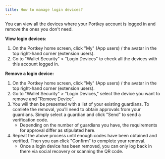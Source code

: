 ```yaml
---
title: How to manage login devices?
---
```


You can view all the devices where your Portkey account is logged in and remove the ones you don't need.

**View login devices:**

1. On the Portkey home screen, click "My" (App users) / the avatar in the top right-hand corner (extension users).
2. Go to "Wallet Security" > "Login Devices" to check all the devices with this account logged in.

**Remove a login device:**

1. On the Portkey home screen, click "My" (App users) / the avatar in the top right-hand corner (extension users).
2. Go to "Wallet Security" > "Login Devices," select the device you want to remove and "Remove Device".
3. You will then be presented with a list of your existing guardians. To comlete the removal, you'll need to obtain approvals from your guardians. Simply select a guardian and click "Send" to send a verification code.
   * Depending on the number of guardians you have, the requirements for approval differ as stipulated here.
4. Repeat the above process until enough codes have been obtained and verified. Then you can click "Confirm" to complete your removal.
   * Once a login device has been removed, you can only log back in there via social recovery or scanning the QR code.
